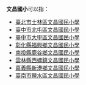 '''文昌國小'''可以指：
* [[臺北市士林區文昌國民小學|臺北市士林區文昌國民小學]]
* [[臺中市北屯區文昌國民小學|臺中市北屯區文昌國民小學]]
* [[臺中市大甲區文昌國民小學|臺中市大甲區文昌國民小學]]
* [[彰化縣福興鄉文昌國民小學|彰化縣福興鄉文昌國民小學]]
* [[南投縣鹿谷鄉文昌國民小學|南投縣鹿谷鄉文昌國民小學]]
* [[雲林縣西螺鎮文昌國民小學|雲林縣西螺鎮文昌國民小學]]
* [[嘉義縣新港鄉文昌國民小學|嘉義縣新港鄉文昌國民小學]]
* [[臺南市鹽水區文昌國民小學|臺南市鹽水區文昌國民小學]]

{{disambig|Cat=四字教育機構消歧義}}